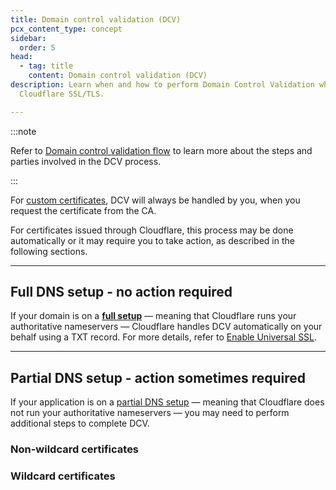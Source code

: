```yaml
---
title: Domain control validation (DCV)
pcx_content_type: concept
sidebar:
  order: 5
head:
  - tag: title
    content: Domain control validation (DCV)
description: Learn when and how to perform Domain Control Validation when using
  Cloudflare SSL/TLS.

---
```



<Render file="dcv-definition" />

:::note


Refer to [Domain control validation flow](/ssl/edge-certificates/changing-dcv-method/dcv-flow/) to learn more about the steps and parties involved in the DCV process.


:::

For [custom certificates](/ssl/edge-certificates/custom-certificates/), DCV will always be handled by you, when you request the certificate from the CA.

For certificates issued through Cloudflare, this process may be done automatically or it may require you to take action, as described in the following sections.

***

## Full DNS setup - no action required

If your domain is on a [**full setup**](/dns/zone-setups/full-setup/) — meaning that Cloudflare runs your authoritative nameservers — Cloudflare handles DCV automatically on your behalf using a TXT record. For more details, refer to [Enable Universal SSL](/ssl/edge-certificates/universal-ssl/enable-universal-ssl/#full-dns-setup).

***

## Partial DNS setup - action sometimes required

If your application is on a [partial DNS setup](/dns/zone-setups/partial-setup/) — meaning that Cloudflare does not run your authoritative nameservers — you may need to perform additional steps to complete DCV.

### Non-wildcard certificates

<Render file="partial-zone-acm-dcv-nonwildcard" />

### Wildcard certificates

<Render file="partial-zone-acm-dcv-wildcard" />
